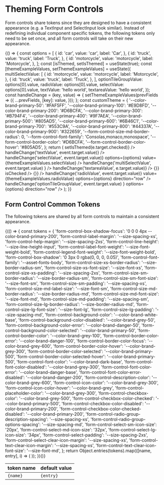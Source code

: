 
<Meta title="Theming/Form Controls" />

# Theming Form Controls

Form controls share tokens since they are designed to have a consistent appearance (e.g. a TextInput and SelectInput look similar). Instead of redefining individual component specific tokens, the following tokens only need to be set once, and all form controls will take on their new appearance.

<Canvas>
  <Story name="Custom Theme Form">
    {() => {
      const options = [
        {
          id: 'car',
          value: 'car',
          label: 'Car',
        },
        {
          id: 'truck',
          value: 'truck',
          label: 'Truck',
        },
        {
          id: 'motorcycle',
          value: 'motorcycle',
          label: 'Motorcycle',
        },
      ];
      const [isThemed, setIsThemed] = useState(true);
      const [themeExampleValues, setThemeExampleValues] = useState({
        multiSelectValue: [
          {
            id: 'motorcycle',
            value: 'motorcycle',
            label: 'Motorcycle',
          },
          {
            id: 'truck',
            value: 'truck',
            label: 'Truck',
          },
        ],
        optionTileGroupValue: options[0].value,
        radioValue: options[0].value,
        selectValue: options[0].value,
        textValue: 'hello world',
        textareaValue: 'hello world',
      });
      const handleChange = (key, value) => {
        setThemeExampleValues(prevFields => ({
          ...prevFields,
          [key]: value,
        }));
      };
      const customTheme = {
        '--color-brand-primary-50': '#FAF5FF',
        '--color-brand-primary-100': '#E9D8FD',
        '--color-brand-primary-200': '#D6BCFA',
        '--color-brand-primary-300': '#B794F4',
        '--color-brand-primary-400': '#9F7AEA',
        '--color-brand-primary-500': '#805AD5',
        '--color-brand-primary-600': '#6B46C1',
        '--color-brand-primary-700': '#553C9A',
        '--color-brand-primary-800': '#44337A',
        '--color-brand-primary-900': '#322659',
        '--form-control-size-md-border-radius': 0,
        '--form-control-font-family': 'Consolas,monaco,monospace',
        '--form-control-border-color': '#D6BCFA',
        '--form-control-border-color-hover': '#805AD5',
      };
      return (
        <Box
          childGap="lg"
          background="grey-50"
          padding="lg"
          display="block"
          style={isThemed ? customTheme : null}
        >
          <Toggle
            label="Apply Custom Theme"
            isChecked={isThemed}
            onChange={e => setIsThemed(e.target.checked)}
          />
          <TextInput
            id="demo"
            helpText="This is a themed text input"
            label="Text Input"
            value={themeExampleValues.textValue}
            onChange={event => handleChange('textValue', event.target.value)}
          />
          <SelectInputNative
            id="default Select"
            label="Select Input"
            onChange={event => handleChange('selectValue', event.target.value)}
            options={options}
            value={themeExampleValues.selectValue}
          />
          <SelectInput
            id="multiSelect"
            name="multiSelect"
            label="Multi-Select Input"
            isMulti
            value={themeExampleValues.multiSelectValue}
            menuPortalTarget={document.body}
            options={options}
            onChange={event =>
              handleChange('multiSelectValue', event.target.value)
            }
          />
          <TextareaInput
            label="Textarea Input"
            name="textareaInput"
            id="textareaInput"
            value={themeExampleValues.textareaValue}
            onChange={e => handleChange('textareaValue', e.target.value)}
          />
          <Box direction="row" gap="md">
            <CheckboxInput
              id="checkedCheckbox"
              label="Checked Checkbox"
              onChange={() => {}}
              isChecked
            />
            <CheckboxInput
              id="uncheckedCheckbox"
              label="Unchecked Checkbox"
              onChange={() => {}}
            />
          </Box>
          <RadioGroup
            title="Radio Group"
            name="radioGroup"
            onChange={event => handleChange('radioValue', event.target.value)}
            value={themeExampleValues.radioValue}
            options={options}
            direction="row"
          />
          <OptionTileGroup
            name="directionVertical"
            value={themeExampleValues.optionTileGroupValue}
            onChange={event =>
              handleChange('optionTileGroupValue', event.target.value)
            }
            options={options}
            direction="row"
          />
        </Box>
      );
    }}
  </Story>
</Canvas>

## Form Control Common Tokens

The following tokens are shared by all form controls to maintain a consistent appearance.

<table>
  <thead>
    <tr>
      <th>token name</th>
      <th>default value</th>
    </tr>
  </thead>
  <tbody>
    {(() => {
      const tokens = {
        'form-control-box-shadow-focus': '0 0 0 4px --color-brand-primary-200',
        'form-control-label-margin': '--size-spacing-xs',
        'form-control-help-margin': '--size-spacing-2xs',
        'form-control-line-height': '--size-line-height-input',
        'form-control-label-font-weight': '--size-font-weight-bold',
        'form-control-legend-font-weight': '--size-font-weight-bold',
        'form-control-box-shadow': '0 3px 0 rgba(0, 0, 0, 0.05)',
        'form-control-font-family': '--asset-fonts-body',
        'form-control-size-xs-border-radius': '--size-border-radius-sm',
        'form-control-size-xs-font-size': '--size-font-xs',
        'form-control-size-xs-padding': '--size-spacing-2xs',
        'form-control-size-sm-border-radius': '--size-border-radius-sm',
        'form-control-size-sm-font-size': '--size-font-sm',
        'form-control-size-sm-padding': '--size-spacing-xs',
        'form-control-size-md-label-size': '--size-font-sm',
        'form-control-size-md-border-radius': '--size-border-radius-md',
        'form-control-size-md-font-size': '--size-font-md',
        'form-control-size-md-padding': '--size-spacing-sm',
        'form-control-size-lg-border-radius': '--size-border-radius-md',
        'form-control-size-lg-font-size': '--size-font-lg',
        'form-control-size-lg-padding': '--size-spacing-md',
        'form-control-background-color': '--color-brand-white-base',
        'form-control-background-color-disabled': '--color-brand-grey-50',
        'form-control-background-color-error': '--color-brand-danger-50',
        'form-control-background-color-selected': '--color-brand-primary-50',
        'form-control-border-color': '--color-brand-grey-100',
        'form-control-border-color-error': '--color-brand-danger-100',
        'form-control-border-color-focus': '--color-brand-grey-600',
        'form-control-border-color-hover': '--color-brand-grey-300',
        'form-control-border-color-selected': '--color-brand-primary-500',
        'form-control-border-color-selected-hover': '--color-brand-primary-500',
        'form-control-font-color': '--color-brand-dark-base',
        'form-control-font-color-disabled': '--color-brand-grey-300',
        'form-control-font-color-error': '--color-brand-danger-base',
        'form-control-font-color-error-disabled': '--color-brand-danger-200',
        'form-control-description-color': '--color-brand-grey-600',
        'form-control-icon-color': '--color-brand-grey-300',
        'form-control-icon-color-hover': '--color-brand-grey',
        'form-control-placeholder-color': '--color-brand-grey-300',
        'form-control-checkbox-color': '--color-brand-grey-500',
        'form-control-checkbox-color-checked': '--color-brand-primary-500',
        'form-control-checkbox-color-disabled': '--color-brand-primary-200',
        'form-control-checkbox-color-checked-disabled': '--color-brand-primary-200',
        'form-control-radio-group-description-spacing': '--size-spacing-xs',
        'form-control-radio-group-options-spacing': '--size-spacing-md',
        'form-control-select-sm-icon-size': '20px',
        'form-control-select-md-icon-size': '32px',
        'form-control-select-lg-icon-size': '34px',
        'form-control-select-padding': '--size-spacing-2xs',
        'form-control-select-clear-icon-margin': '--size-spacing-xs',
        'form-control-text-clear-icon-margin': '--size-spacing-xs',
        'form-control-text-clear-icon-font-size': '--size-font-md',
      };
      return Object.entries(tokens).map(([name, entry], i) => (
        <tr key={i}>
          <td>
            <code>{name}</code>
          </td>
          <td>
            <code>{entry}</code>
          </td>
        </tr>
      ));
    })()}
  </tbody>
</table>
